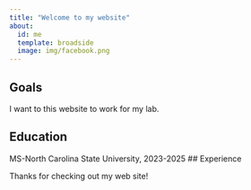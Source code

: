 ```yaml
---
title: "Welcome to my website"
about:
  id: me
  template: broadside
  image: img/facebook.png
---
```


::: {#me}
## Goals

I want to this website to work for my lab.

## Education
MS-North Carolina State University, 2023-2025
## Experience
:::

Thanks for checking out my web site!
